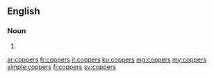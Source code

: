 ==English==

===Noun===
{{head|en|noun plural form}}

# {{plural of|copper|lang=en}}

[[ar:coppers]]
[[fr:coppers]]
[[it:coppers]]
[[ku:coppers]]
[[mg:coppers]]
[[my:coppers]]
[[simple:coppers]]
[[fi:coppers]]
[[sv:coppers]]